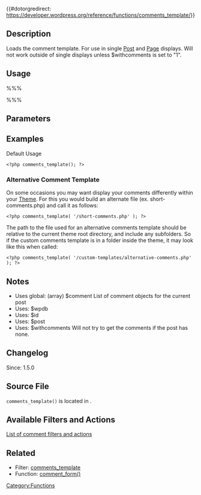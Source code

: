 {{#dotorgredirect: https://developer.wordpress.org/reference/functions/comments_template/}}

{{Languages|
{{en|Function Reference/comments_template}}
{{ja|インクルードタグ/comments_template}}
{{pt-br|Referência de função/comments template}}
{{ru|Теги шаблонов/comments_template}}
}}

==Description==

Loads the comment template.  For use in single [[Posts|Post]] and [[Pages|Page]] displays. Will not work outside of single displays unless $withcomments is set to "1".

==Usage==
%%%<?php comments_template( $file, $separate_comments ); ?>%%%

==Parameters==
{{Parameter|$file|string|The file to load|optional|/comments.php}}
{{Parameter|$separate_comments|boolean|Whether to separate the comments by comment type.|optional|false}}

==Examples==
Default Usage
<pre>
<?php comments_template(); ?> 
</pre>
===Alternative Comment Template===
On some occasions you may want display your comments differently within your [[Theme Development|Theme]]. For this you would build an alternate file (ex. short-comments.php) and call it as follows:

<pre>
<?php comments_template( '/short-comments.php' ); ?> 
</pre>

The path to the file used for an alternative comments template should be relative to the current theme root directory, and include any subfolders. So if the custom comments template is in a folder inside the theme, it may look like this when called:

<pre>
<?php comments_template( '/custom-templates/alternative-comments.php' ); ?> 
</pre>

==Notes==
* Uses global: (array) $comment List of comment objects for the current post
* Uses: $wpdb
* Uses: $id
* Uses: $post
* Uses: $withcomments Will not try to get the comments if the post has none.

==Changelog==
Since: 1.5.0

==Source File==
<tt>comments_template()</tt> is located in {{Trac|wp-includes/comment-template.php}}.

==Available Filters and Actions==
[http://codex.wordpress.org/Plugin_API/Filter_Reference#Comment.2C_Trackback.2C_and_Ping_Filters List of comment filters and  actions]

==Related==
* Filter: [[Plugin_API/Filter_Reference/comments_template|comments_template]]
* Function: [[Function_Reference/comment_form|comment_form()]]
{{Include Tags}}


{{Tag Footer}}

[[Category:Functions]]